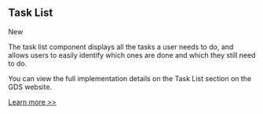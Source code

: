 
<Meta title="Components/Task List/Information" />

<h2>Task List</h2>

<Tag state="green">New</Tag>

<p>
  The task list component displays all the tasks a user needs to do, and allows
  users to easily identify which ones are done and which they still need to do.
</p>

<p>
  You can view the full implementation details on the Task List section on the
  GDS website.
</p>

<a href="https://design-system.service.gov.uk/components/task-list/" target="_blank" rel="noreferrer">
  Learn more >>
</a>
